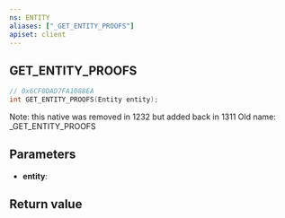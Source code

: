 ```yaml
---
ns: ENTITY
aliases: ["_GET_ENTITY_PROOFS"]
apiset: client
---
```

## GET_ENTITY_PROOFS

```c
// 0x6CF0DAD7FA1088EA
int GET_ENTITY_PROOFS(Entity entity);
```

Note: this native was removed in 1232 but added back in 1311
Old name: _GET_ENTITY_PROOFS

## Parameters
* **entity**:

## Return value
